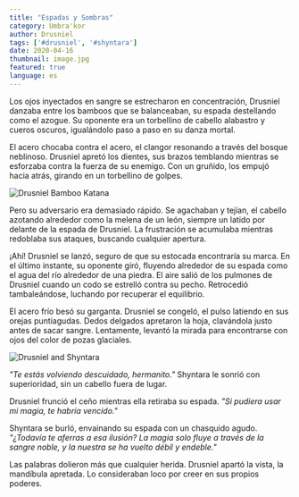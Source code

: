 ```yaml
---
title: "Espadas y Sombras"
category: Umbra'kor
author: Drusniel
tags: ['#drusniel', '#shyntara']
date: 2020-04-16
thumbnail: image.jpg
featured: true
language: es
---
```


Los ojos inyectados en sangre se estrecharon en concentración, Drusniel danzaba entre los bamboos que se balanceaban, su espada destellando como el azogue. Su oponente era un torbellino de cabello alabastro y cueros oscuros, igualándolo paso a paso en su danza mortal.

El acero chocaba contra el acero, el clangor resonando a través del bosque neblinoso. Drusniel apretó los dientes, sus brazos temblando mientras se esforzaba contra la fuerza de su enemigo. Con un gruñido, los empujó hacia atrás, girando en un torbellino de golpes.

![Drusniel Bamboo Katana](https://i.imgur.com/9AyZCiU.png)

Pero su adversario era demasiado rápido. Se agachaban y tejían, el cabello azotando alrededor como la melena de un león, siempre un latido por delante de la espada de Drusniel. La frustración se acumulaba mientras redoblaba sus ataques, buscando cualquier apertura.

¡Ahí! Drusniel se lanzó, seguro de que su estocada encontraría su marca. En el último instante, su oponente giró, fluyendo alrededor de su espada como el agua del río alrededor de una piedra. El aire salió de los pulmones de Drusniel cuando un codo se estrelló contra su pecho. Retrocedió tambaleándose, luchando por recuperar el equilibrio.

El acero frío besó su garganta. Drusniel se congeló, el pulso latiendo en sus orejas puntiagudas. Dedos delgados apretaron la hoja, clavándola justo antes de sacar sangre. Lentamente, levantó la mirada para encontrarse con ojos del color de pozas glaciales.

![Drusniel and Shyntara](https://i.imgur.com/LifS2D5.png)

*"Te estás volviendo descuidado, hermanito."* Shyntara le sonrió con superioridad, sin un cabello fuera de lugar.

Drusniel frunció el ceño mientras ella retiraba su espada. *"Si pudiera usar mi magia, te habría vencido."*

Shyntara se burló, envainando su espada con un chasquido agudo. *"¿Todavía te aferras a esa ilusión? La magia solo fluye a través de la sangre noble, y la nuestra se ha vuelto débil y endeble."*

Las palabras dolieron más que cualquier herida. Drusniel apartó la vista, la mandíbula apretada. Lo consideraban loco por creer en sus propios poderes. 



